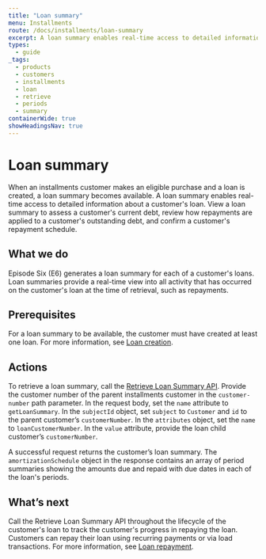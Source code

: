 ```yaml
---
title: "Loan summary"
menu: Installments
route: /docs/installments/loan-summary
excerpt: A loan summary enables real-time access to detailed information about a customer's loan.
types: 
  - guide
_tags:
  - products
  - customers
  - installments
  - loan
  - retrieve
  - periods
  - summary
containerWide: true
showHeadingsNav: true
---
```



# Loan summary

When an installments customer makes an eligible purchase and a loan is created, a loan summary becomes available. A loan summary enables real-time access to detailed information about a customer's loan. View a loan summary to assess a customer's current debt, review how repayments are applied to a customer's outstanding debt, and confirm a customer's repayment schedule.

## What we do

Episode Six (E6) generates a loan summary for each of a customer's loans. Loan summaries provide a real-time view into all activity that has occurred on the customer's loan at the time of retrieval, such as repayments.

## Prerequisites

For a loan summary to be available, the customer must have created at least one loan. For more information, see [Loan creation](/docs/installments/loan-creation).

## Actions

To retrieve a loan summary, call the [Retrieve Loan Summary API](/tech-specs/installments/installments-customers/api?#operation/retrieveLoanSummary). Provide the customer number of the parent installments customer in the `customer-number` path parameter. In the request body, set the `name` attribute to `getLoanSummary`. In the `subjectId` object, set `subject` to `Customer` and `id` to the parent customer’s `customerNumber`. In the `attributes` object, set the `name` to `loanCustomerNumber`. In the `value` attribute, provide the loan child customer’s `customerNumber`.

A successful request returns the customer’s loan summary. The `amortizationSchedule` object in the response contains an array of period summaries showing the amounts due and repaid with due dates in each of the loan's periods.

## What’s next

Call the Retrieve Loan Summary API throughout the lifecycle of the customer's loan to track the customer's progress in repaying the loan. Customers can repay their loan using recurring payments or via load transactions. For more information, see [Loan repayment](/docs/installments/loan-repayment).
